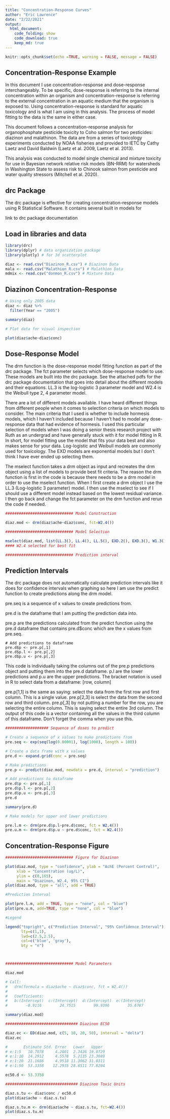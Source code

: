 ```yaml
---
title: "Concentration-Response Curves"
author: "Eric Lawrence"
date: "2/22/2021"
output:
  html_document:
    code_folding: show
    code_download: true
    keep_md: true
---
```


```r
knitr::opts_chunk$set(echo =TRUE, warning = FALSE, message = FALSE)
```

## Concentration-Response Example

In this document I use concentration-response and dose-response interchangeably. To be specific, dose-response is referring to the internal concentration within an organism and concentration-response is referring to the external concentration in an aquatic medium that the organism is exposed to. Using concentration-response is standard for aquatic toxicology and is what I am using in this analysis. The process of model fitting to the data is the same in either case.

This document follows a concentration-response analysis for organophosphate pesticide toxicity to Coho salmon for two pesticides: diazinon and malathinon. The data are from a series of toxicology experiments conducted by NOAA fisheries and provided to IETC by Cathy Laetz and David Baldwin (Laetz et al. 2009, Laetz et al. 2013).

This analysis was conducted to model single chemical and mixture toxicity for use in Bayesian network relative risk models (BN-RRM) for watersheds in Washington State to assess risk to Chinook salmon from pesticide and water quality stressors (Mitchell et al. 2020).

## drc Package

The drc package is effective for creating concentration-response models using R Statistical Software. It contains several built in models for 

link to drc package documentation

## Load in libraries and data


```r

library(drc)
library(dplyr) # data organization package
library(plotly) # for 3d scatterplot

diaz <- read.csv("Diazinon_R.csv") # Diazinon Data
mala <- read.csv("Malathion_R.csv") # Malathion Data
mdmix <- read.csv("donmon_R.csv") # Mixture Data

```

## Diazinon Concentration-Response



```r

# Using only 2005 data
diaz <- diaz %>%
  filter(Year == "2005")

summary(diaz)

# Plot data for visual inspection

plot(diaz$ache~diaz$conc)

```


## Dose-Response Model

The drm function is the dose-response model fitting function as part of the drc package. The fct parameter selects which dose-response model to use. These models are built into the drc package. See the attached pdfs for the drc package documentation that goes into detail about the different models and their equations. LL.3 is the log-logistic 3 parameter model and W2.4 is the Weibull type 2, 4 parameter model.

There are a lot of different models available. I have heard different things from different people when it comes to selection criteria on which models to consider. The main criteria that I used is whether to include hormesis models, which I haven't included because I haven't had to model any dose-response data that had evidence of hormesis. I used this particular selection of models when I was doing a senior thesis research project with Ruth as an undergrad and have generally stuck with it for model fitting in R. In short, for model fitting use the model that fits your data best and also makes sense for your data. Log-logistic and Weibull models are commonly used for toxicology. The EXD models are exponential models but I don't think I have ever ended up selecting them.

The mselect function takes a drm object as input and recreates the drm object using a list of models to provide best fit criteria. The reason the drm function is first in the code is because there needs to be a drm model in order to use the mselect function. When I first create a drm object I use the LL.3 (Log-logistic 3 parameter) model. I then use the mselect to see if I should use a different model instead based on the lowest residual variance. I then go back and change the fct parameter on the drm function and rerun the code if needed.


```r

############################## Model Construction

diaz.mod <- drm(diaz$ache~diaz$conc, fct=W2.4())

############################## Model Selection

mselect(diaz.mod, list(LL.3(), LL.4(), LL.5(), EXD.2(), EXD.3(), W1.3(), W1.4(), W2.3(), W2.4()) )
#### W2.4 selected for best fit

############################## Prediction interval

```

## Prediction Intervals

The drc package does not automatically calculate prediction intervals like it does for confidence intervals when graphing so here I am use the predict function to create predictions along the drm model.

pre.seq is a sequence of x values to create predictions from.

pre.d is the dataframe that I am putting the prediction data into.

pre.p are the predictions calculated from the predict function using the pre.d dataframe that contains pre.d$conc which are the x values from pre.seq.

    # Add predictions to dataframe
    pre.d$p <- pre.p[,1]
    pre.d$p.l <- pre.p[,2]
    pre.d$p.u <- pre.p[,3]


This code is individually taking the columns out of the pre.p predictions object and putting them into the pre.d dataframe. p.l are the lower predictions and p.u are the upper predictions. The bracket notation is used in R to select data from a dataframe: [row, column]

pre.p[1,1] is the same as saying: select the data from the first row and first column. This is a single value.
pre.p[2,3] is select the data from the second row and third column.
pre.p[,3] by not putting a number for the row, you are selecting the entire column. This is saying select the entire 3rd column. The output of this code is a vector containing all the values in the third column of this dataframe. Don't forget the comma when you use this.


```r

################### Sequence of doses to predict

# Create a sequence of x values to make predictions from
pre.seq <- exp(seq(log(0.00001), log(1000), length = 100))

# Create a data frame with x values
pre.d <- expand.grid(conc = pre.seq)

# Make predictions
pre.p <- predict(diaz.mod, newdata = pre.d, interval = "prediction")

# Add predictions to dataframe
pre.d$p <- pre.p[,1]
pre.d$p.l <- pre.p[,2]
pre.d$p.u <- pre.p[,3]
pre.d

summary(pre.d)

# Make models for upper and lower predictions

pre.l.m <- drm(pre.d$p.l~pre.d$conc, fct = W2.4())
pre.u.m <- drm(pre.d$p.u ~ pre.d$conc, fct = W2.4())

```

## Concentration-Response Figure

```r

############################## Figure for Diazinon

plot(diaz.mod, type = "confidence", ylab = "AchE (Percent Control)",
     xlab = "Concentration (ug/L)",
     ylim = c(0,165),
     main = "Diazinon, W2.4, 95% CI")
plot(diaz.mod, type = "all", add = TRUE)

#Prediction Interval

plot(pre.l.m, add = TRUE, type = "none", col = "blue")
plot(pre.u.m, add=TRUE, type = "none", col = "blue")

#Legend

legend("topright", c("Prediction Interval", "95% Confidence Interval"),
       lty=c(1,1),
       lwd=c(2.5,2.5), 
       col=c('blue', 'gray'),
       bty = "n")



############################## Model Parameters

diaz.mod

# Call:
#   drm(formula = diaz$ache ~ diaz$conc, fct = W2.4())
# 
#   Coefficients:
#   b:(Intercept)  c:(Intercept)  d:(Intercept)  e:(Intercept)  
#        -0.9116        24.7515        99.9396        35.6787   

summary(diaz.mod)

################################ Diazinon EC50

diaz.ec <- ED(diaz.mod, c(5, 10, 20, 50), interval = "delta")
diaz.ec

#       Estimate Std. Error   Lower   Upper
# e:1:5   10.7078     4.2001  2.3426 19.0729
# e:1:10  14.2912     4.5578  5.2135 23.3689
# e:1:20  21.1686     4.9518 11.3062 31.0311
# e:1:50  53.3358    12.2935 28.8511 77.8204

ec50.d <- 53.3358

################################ Diazinon Toxic Units

diaz.s.tu <- diaz$conc / ec50.d
plot(diaz$ache ~ diaz.s.tu)

diaz.s.tu.m <- drm(diaz$ache ~ diaz.s.tu, fct=W2.4())
plot(diaz.s.tu.m)


```



